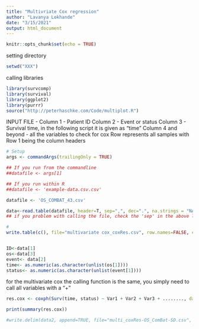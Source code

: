 ```yaml
---
title: "Multivriate Cox regression"
author: "Lavanya Lokhande"
date: "3/15/2021"
output: html_document
---
```


```r
knitr::opts_chunk$set(echo = TRUE)
```

setting directory
```r
setwd("XXX")
```

calling libraries
```r
library(survcomp)
library(survival)
library(ggplot2)
library(purrr)
source("http://peterhaschke.com/Code/multiplot.R")
```

INPUT FILE - 
Column 1 - Patient ID
Column 2 - Event or status
Column 3 - Survival time, in the following script it is given as "time"
Column 4 and beyond - all the variables to check for cox
Row represents all samples with Row 1 being the column headers

```r
# Setup
args <- commandArgs(trailingOnly = TRUE)

## If you run from the commandline
##datafile <- args[1]

## If you run within R
##datafile <- 'example-data.csv.csv'

datafile <- 'OS_COMBAT_43.csv'

data<-read.table(datafile, header=T, sep=",", dec=".", na.strings = "NA")
## if you problem with calling the file, check the 'sep' in the above line

#
write.table(c(), file="multivariate cox_coxRes.csv", row.names=FALSE, col.names=FALSE)


ID<-data[1]
os<-data[3]
event<- data[2]
time<- as.numeric(as.character(unlist(os[1])))
status<- as.numeric(as.character(unlist(event[1])))
```

for the multivariate cox the calling function is the same, you simply need to call all variables with a "+" 
```r
res.cox <- coxph(Surv(time, status) ~ Var1 + Var2 + Var3 + ........, data =  data)

print(summary(res.cox))

#write.delim(data2, append=TRUE, file="multi_coxRes-OS_ComBat-SD.csv", row.names=FALSE, col.names=FALSE)
```

